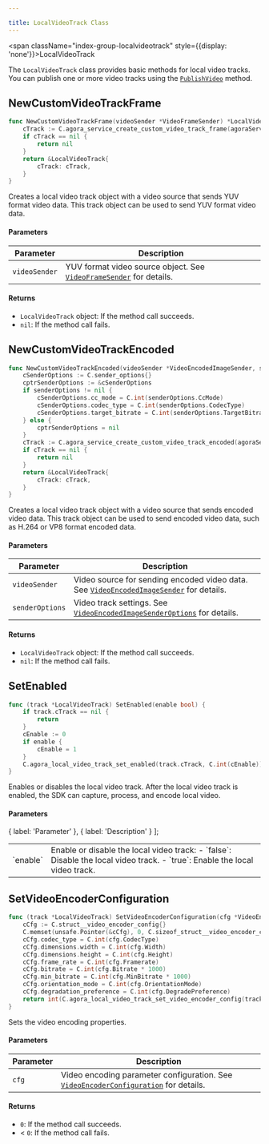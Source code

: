 ```yaml
---

title: LocalVideoTrack Class
---
```


<span className="index-group-localvideotrack" style={{display: 'none'}}>LocalVideoTrack</span>

<span className="index-desc-localvideotrack">The `LocalVideoTrack` class provides basic methods for local video tracks. You can publish one or more video tracks using the [`PublishVideo`](./localuser#publishvideo) method.</span>

<h2 className="anchor index-group-item-localvideotrack index-api-newcustomvideotrackframe" id="newcustomvideotrackframe">NewCustomVideoTrackFrame</h2>

```go
func NewCustomVideoTrackFrame(videoSender *VideoFrameSender) *LocalVideoTrack {
    cTrack := C.agora_service_create_custom_video_track_frame(agoraService.service, videoSender.cSender)
    if cTrack == nil {
        return nil
    }
    return &LocalVideoTrack{
        cTrack: cTrack,
    }
}
```

<span className="index-desc-newcustomvideotrackframe">Creates a local video track object with a video source that sends YUV format video data. This track object can be used to send YUV format video data.</span>

#### Parameters

| Parameter      | Description                                                                 |
|----------------|-----------------------------------------------------------------------------|
| `videoSender`  | YUV format video source object. See [`VideoFrameSender`](./videoframesender#videoframesender) for details. |

#### Returns

- `LocalVideoTrack` object: If the method call succeeds.
- `nil`: If the method call fails.

<h2 className="anchor index-group-item-localvideotrack index-api-newcustomvideotrackencoded" id="newcustomvideotrackencoded">NewCustomVideoTrackEncoded</h2>

```go
func NewCustomVideoTrackEncoded(videoSender *VideoEncodedImageSender, senderOptions *VideoEncodedImageSenderOptions) *LocalVideoTrack {
    cSenderOptions := C.sender_options{}
    cptrSenderOptions := &cSenderOptions
    if senderOptions != nil {
        cSenderOptions.cc_mode = C.int(senderOptions.CcMode)
        cSenderOptions.codec_type = C.int(senderOptions.CodecType)
        cSenderOptions.target_bitrate = C.int(senderOptions.TargetBitrate)
    } else {
        cptrSenderOptions = nil
    }
    cTrack := C.agora_service_create_custom_video_track_encoded(agoraService.service, videoSender.cSender, cptrSenderOptions)
    if cTrack == nil {
        return nil
    }
    return &LocalVideoTrack{
        cTrack: cTrack,
    }
}
```

<span className="index-desc-newcustomvideotrackencoded">Creates a local video track object with a video source that sends encoded video data. This track object can be used to send encoded video data, such as H.264 or VP8 format encoded data.</span>

#### Parameters

| Parameter           | Description                                                                 |
|---------------------|-----------------------------------------------------------------------------|
| `videoSender`       | Video source for sending encoded video data. See [`VideoEncodedImageSender`](./videoencodedimagesender) for details. |
| `senderOptions`     | Video track settings. See [`VideoEncodedImageSenderOptions`](./apidatatype#senderoptions) for details. |

#### Returns

- `LocalVideoTrack` object: If the method call succeeds.
- `nil`: If the method call fails.

<h2 className="anchor index-group-item-localvideotrack index-api-setenabled" id="setenabled">SetEnabled</h2>

```go
func (track *LocalVideoTrack) SetEnabled(enable bool) {
    if track.cTrack == nil {
        return
    }
    cEnable := 0
    if enable {
        cEnable = 1
    }
    C.agora_local_video_track_set_enabled(track.cTrack, C.int(cEnable))
}
```

<span className="index-desc-setenabled">Enables or disables the local video track. After the local video track is enabled, the SDK can capture, process, and encode local video.</span>

#### Parameters

  {
    label: 'Parameter'
  },
  {
    label: 'Description'
  }
];

<Table header={TableHeaderw6h4d4bjye}>
  <Tr>
    <Td>`enable`</Td>
    <Td>
    Enable or disable the local video track:
    - `false`: Disable the local video track.
    - `true`: Enable the local video track.
    </Td>
  </Tr>
</Table>

<h2 className="anchor index-group-item-localvideotrack index-api-setvideoencoderconfiguration" id="setvideoencoderconfiguration">SetVideoEncoderConfiguration</h2>

```go
func (track *LocalVideoTrack) SetVideoEncoderConfiguration(cfg *VideoEncoderConfiguration) int {
    cCfg := C.struct__video_encoder_config{}
    C.memset(unsafe.Pointer(&cCfg), 0, C.sizeof_struct__video_encoder_config)
    cCfg.codec_type = C.int(cfg.CodecType)
    cCfg.dimensions.width = C.int(cfg.Width)
    cCfg.dimensions.height = C.int(cfg.Height)
    cCfg.frame_rate = C.int(cfg.Framerate)
    cCfg.bitrate = C.int(cfg.Bitrate * 1000)
    cCfg.min_bitrate = C.int(cfg.MinBitrate * 1000)
    cCfg.orientation_mode = C.int(cfg.OrientationMode)
    cCfg.degradation_preference = C.int(cfg.DegradePreference)
    return int(C.agora_local_video_track_set_video_encoder_config(track.cTrack, &cCfg))
}
```

<span className="index-desc-setvideoencoderconfiguration">Sets the video encoding properties.</span>

#### Parameters

| Parameter | Description |
|-----------|-------------|
| `cfg`     | Video encoding parameter configuration. See [`VideoEncoderConfiguration`](./apidatatype#videoencoderconfiguration) for details. |

#### Returns

- `0`: If the method call succeeds.
- < `0`: If the method call fails.